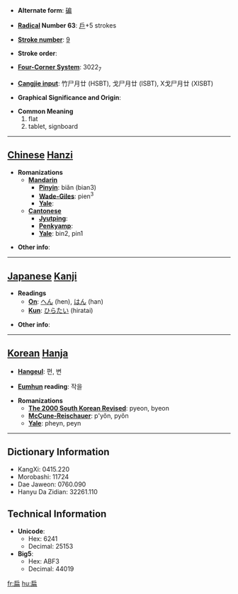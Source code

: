 * '''Alternate form''': [[碥]]

* '''[[Wiktionary:Chinese radical index| Radical]] Number 63''': [[Wiktionary:Chinese radical index 戶|戶]]+5 strokes

* '''[[Wiktionary:Chinese total strokes index|Stroke number]]''': [[Wiktionary:Chinese total strokes index 9|9]]

* '''Stroke order''': 

* '''[[Wiktionary:Chinese four corner index|Four-Corner System]]''': 3022<sub>7</sub>

* '''[[Wiktionary:Chinese Cangjie index|Cangjie input]]''': 竹尸月廿 (HSBT), 戈尸月廿 (ISBT), X戈尸月廿 (XISBT)

* '''Graphical Significance and Origin''': 

* '''Common Meaning'''
*#flat
*# tablet, signboard


----

== [[Chinese]] [[Hanzi]] ==

* '''Romanizations'''
** '''[[Mandarin]]'''
*** '''[[Pinyin]]''': biǎn (bian3)
*** '''[[Wade-Giles]]''': pien<sup>3</sup>
*** '''[[Yale]]''': 
** '''[[Cantonese]]'''
*** '''[[Jyutping]]''':
*** '''[[Penkyamp]]''': 
*** '''[[Yale]]''': bin2, pin1

* '''Other info''': 

----

== [[Japanese]] [[Kanji]] ==

* '''Readings'''
** '''[[On]]''': [[へん]] (hen), [[はん]] (han)
** '''[[Kun]]''': [[ひらたい]] (hiratai)

* '''Other info''':  

----

== [[Korean]] [[Hanja]] ==

* '''[[Hangeul]]''': 편, 변

* '''[[Eumhun]] reading''': 작을

* '''Romanizations'''
** '''[[The 2000 South Korean Revised Romanization|The 2000 South Korean Revised]]''': pyeon, byeon
** '''[[McCune-Reischauer]]''': p'yŏn, pyŏn
** '''[[Yale]]''': pheyn, peyn

----

== Dictionary Information ==

* KangXi: 0415.220
* Morobashi: 11724
* Dae Jaweon: 0760.090
* Hanyu Da Zidian: 32261.110

== Technical Information ==

* '''Unicode''':
** Hex: 6241
** Decimal: 25153
* '''Big5''':
** Hex: ABF3
** Decimal: 44019

[[fr:扁]]
[[hu:扁]]